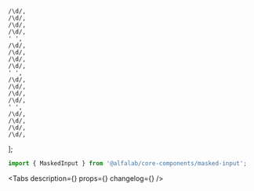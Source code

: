 

    /\d/,
    /\d/,
    /\d/,
    /\d/,
    ' ',
    /\d/,
    /\d/,
    /\d/,
    /\d/,
    ' ',
    /\d/,
    /\d/,
    /\d/,
    /\d/,
    ' ',
    /\d/,
    /\d/,
    /\d/,
    /\d/,
];

<Meta title='Components/Forms/Inputs/MaskedInput' component={MaskedInput} />

<!-- Canvas -->

<Story name='MaskedInput'>
    <div style={{ width: '240px' }}>
        <MaskedInput mask={mask} placeholder='0000 0000 0000 0000' block={true} />
    </div>
</Story>

<!-- Docs -->

<ComponentHeader
    name='MaskedInput'
    version={version}
    package='@alfalab/core-components/masked-input'
/>

```jsx
import { MaskedInput } from '@alfalab/core-components/masked-input';
```

<Tabs
    description={<Description />}
    props={<ArgsTable of={MaskedInputTS} />}
    changelog={<Changelog />}
/>
